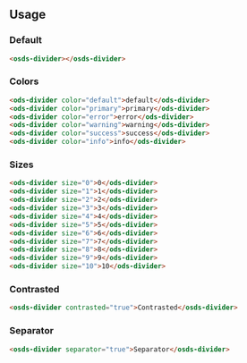 ## Usage

### Default
```html
<osds-divider></osds-divider>
```

### Colors
```html
<ods-divider color="default">default</ods-divider>
<ods-divider color="primary">primary</ods-divider>
<ods-divider color="error">error</ods-divider>
<ods-divider color="warning">warning</ods-divider>
<ods-divider color="success">success</ods-divider>
<ods-divider color="info">info</ods-divider>
```

### Sizes
```html
<ods-divider size="0">0</ods-divider>
<ods-divider size="1">1</ods-divider>
<ods-divider size="2">2</ods-divider>
<ods-divider size="3">3</ods-divider>
<ods-divider size="4">4</ods-divider>
<ods-divider size="5">5</ods-divider>
<ods-divider size="6">6</ods-divider>
<ods-divider size="7">7</ods-divider>
<ods-divider size="8">8</ods-divider>
<ods-divider size="9">9</ods-divider>
<ods-divider size="10">10</ods-divider>
```

### Contrasted
```html
<osds-divider contrasted="true">Contrasted</osds-divider>
```

### Separator
```html
<osds-divider separator="true">Separator</osds-divider>
```
